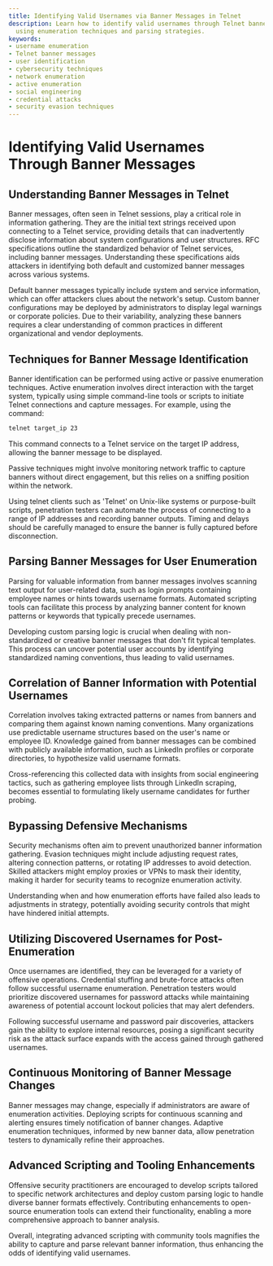 ```yaml
---
title: Identifying Valid Usernames via Banner Messages in Telnet
description: Learn how to identify valid usernames through Telnet banner messages
  using enumeration techniques and parsing strategies.
keywords:
- username enumeration
- Telnet banner messages
- user identification
- cybersecurity techniques
- network enumeration
- active enumeration
- social engineering
- credential attacks
- security evasion techniques
---
```


# Identifying Valid Usernames Through Banner Messages

## Understanding Banner Messages in Telnet

Banner messages, often seen in Telnet sessions, play a critical role in information gathering. They are the initial text strings received upon connecting to a Telnet service, providing details that can inadvertently disclose information about system configurations and user structures. RFC specifications outline the standardized behavior of Telnet services, including banner messages. Understanding these specifications aids attackers in identifying both default and customized banner messages across various systems.

Default banner messages typically include system and service information, which can offer attackers clues about the network's setup. Custom banner configurations may be deployed by administrators to display legal warnings or corporate policies. Due to their variability, analyzing these banners requires a clear understanding of common practices in different organizational and vendor deployments.

## Techniques for Banner Message Identification

Banner identification can be performed using active or passive enumeration techniques. Active enumeration involves direct interaction with the target system, typically using simple command-line tools or scripts to initiate Telnet connections and capture messages. For example, using the command:

```bash
telnet target_ip 23
```

This command connects to a Telnet service on the target IP address, allowing the banner message to be displayed.

Passive techniques might involve monitoring network traffic to capture banners without direct engagement, but this relies on a sniffing position within the network.

Using telnet clients such as 'Telnet' on Unix-like systems or purpose-built scripts, penetration testers can automate the process of connecting to a range of IP addresses and recording banner outputs. Timing and delays should be carefully managed to ensure the banner is fully captured before disconnection.

## Parsing Banner Messages for User Enumeration

Parsing for valuable information from banner messages involves scanning text output for user-related data, such as login prompts containing employee names or hints towards username formats. Automated scripting tools can facilitate this process by analyzing banner content for known patterns or keywords that typically precede usernames.

Developing custom parsing logic is crucial when dealing with non-standardized or creative banner messages that don't fit typical templates. This process can uncover potential user accounts by identifying standardized naming conventions, thus leading to valid usernames.

## Correlation of Banner Information with Potential Usernames

Correlation involves taking extracted patterns or names from banners and comparing them against known naming conventions. Many organizations use predictable username structures based on the user's name or employee ID. Knowledge gained from banner messages can be combined with publicly available information, such as LinkedIn profiles or corporate directories, to hypothesize valid username formats.

Cross-referencing this collected data with insights from social engineering tactics, such as gathering employee lists through LinkedIn scraping, becomes essential to formulating likely username candidates for further probing.

## Bypassing Defensive Mechanisms

Security mechanisms often aim to prevent unauthorized banner information gathering. Evasion techniques might include adjusting request rates, altering connection patterns, or rotating IP addresses to avoid detection. Skilled attackers might employ proxies or VPNs to mask their identity, making it harder for security teams to recognize enumeration activity.

Understanding when and how enumeration efforts have failed also leads to adjustments in strategy, potentially avoiding security controls that might have hindered initial attempts.

## Utilizing Discovered Usernames for Post-Enumeration

Once usernames are identified, they can be leveraged for a variety of offensive operations. Credential stuffing and brute-force attacks often follow successful username enumeration. Penetration testers would prioritize discovered usernames for password attacks while maintaining awareness of potential account lockout policies that may alert defenders.

Following successful username and password pair discoveries, attackers gain the ability to explore internal resources, posing a significant security risk as the attack surface expands with the access gained through gathered usernames.

## Continuous Monitoring of Banner Message Changes

Banner messages may change, especially if administrators are aware of enumeration activities. Deploying scripts for continuous scanning and alerting ensures timely notification of banner changes. Adaptive enumeration techniques, informed by new banner data, allow penetration testers to dynamically refine their approaches.

## Advanced Scripting and Tooling Enhancements

Offensive security practitioners are encouraged to develop scripts tailored to specific network architectures and deploy custom parsing logic to handle diverse banner formats effectively. Contributing enhancements to open-source enumeration tools can extend their functionality, enabling a more comprehensive approach to banner analysis.

Overall, integrating advanced scripting with community tools magnifies the ability to capture and parse relevant banner information, thus enhancing the odds of identifying valid usernames.